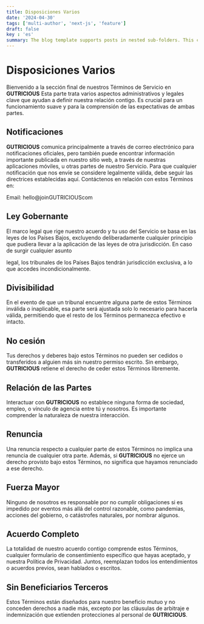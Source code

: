 ```yaml
---
title: Disposiciones Varios
date: '2024-04-30'
tags: ['multi-author', 'next-js', 'feature']
draft: false
key : 'es'
summary: The blog template supports posts in nested sub-folders. This can be used to group posts of similar content e.g. a multi-part course.
---
```


# Disposiciones Varios

Bienvenido a la sección final de nuestros Términos de Servicio en **GUTRICIOUS** Esta parte trata varios aspectos administrativos y legales clave que ayudan a definir nuestra relación contigo. Es crucial para un funcionamiento suave y para la comprensión de las expectativas de ambas partes.

## Notificaciones

**GUTRICIOUS** comunica principalmente a través de correo electrónico para notificaciones oficiales, pero también puede encontrar información importante publicada en nuestro sitio web, a través de nuestras aplicaciones móviles, u otras partes de nuestro Servicio. Para que cualquier notificación que nos envíe se considere legalmente válida, debe seguir las directrices establecidas aquí. Contáctenos en relación con estos Términos en:

Email: hello@joinGUTRICIOUScom

## Ley Gobernante

El marco legal que rige nuestro acuerdo y tu uso del Servicio se basa en las leyes de los Países Bajos, excluyendo deliberadamente cualquier principio que pudiera llevar a la aplicación de las leyes de otra jurisdicción. En caso de surgir cualquier asunto

 legal, los tribunales de los Países Bajos tendrán jurisdicción exclusiva, a lo que accedes incondicionalmente.

## Divisibilidad

En el evento de que un tribunal encuentre alguna parte de estos Términos inválida o inaplicable, esa parte será ajustada solo lo necesario para hacerla válida, permitiendo que el resto de los Términos permanezca efectivo e intacto.

## No cesión

Tus derechos y deberes bajo estos Términos no pueden ser cedidos o transferidos a alguien más sin nuestro permiso escrito. Sin embargo, **GUTRICIOUS** retiene el derecho de ceder estos Términos libremente.

## Relación de las Partes

Interactuar con **GUTRICIOUS** no establece ninguna forma de sociedad, empleo, o vínculo de agencia entre tú y nosotros. Es importante comprender la naturaleza de nuestra interacción.

## Renuncia

Una renuncia respecto a cualquier parte de estos Términos no implica una renuncia de cualquier otra parte. Además, si **GUTRICIOUS** no ejerce un derecho provisto bajo estos Términos, no significa que hayamos renunciado a ese derecho.

## Fuerza Mayor

Ninguno de nosotros es responsable por no cumplir obligaciones si es impedido por eventos más allá del control razonable, como pandemias, acciones del gobierno, o catástrofes naturales, por nombrar algunos.

## Acuerdo Completo

La totalidad de nuestro acuerdo contigo comprende estos Términos, cualquier formulario de consentimiento específico que hayas aceptado, y nuestra Política de Privacidad. Juntos, reemplazan todos los entendimientos o acuerdos previos, sean hablados o escritos.

## Sin Beneficiarios Terceros

Estos Términos están diseñados para nuestro beneficio mutuo y no conceden derechos a nadie más, excepto por las cláusulas de arbitraje e indemnización que extienden protecciones al personal de **GUTRICIOUS**.
